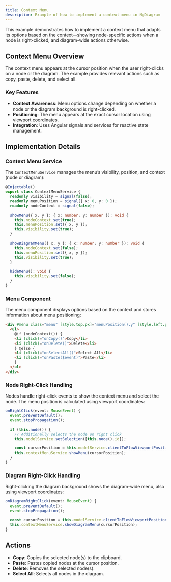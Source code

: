 ```yaml
---
title: Context Menu
description: Example of how to implement a context menu in NgDiagram
---
```



This example demonstrates how to implement a context menu that adapts its options based on the context—showing node-specific actions when a node is right-clicked, and diagram-wide actions otherwise.

## Context Menu Overview

The context menu appears at the cursor position when the user right-clicks on a node or the diagram. The example provides relevant actions such as copy, paste, delete, and select all.

### Key Features

- **Context Awareness**: Menu options change depending on whether a node or the diagram background is right-clicked.
- **Positioning**: The menu appears at the exact cursor location using viewport coordinates.
- **Integration**: Uses Angular signals and services for reactive state management.

## Implementation Details

### Context Menu Service

The `ContextMenuService` manages the menu’s visibility, position, and context (node or diagram):

```typescript
@Injectable()
export class ContextMenuService {
  readonly visibility = signal(false);
  readonly menuPosition = signal({ x: 0, y: 0 });
  readonly nodeContext = signal(false);

  showMenu({ x, y }: { x: number; y: number }): void {
    this.nodeContext.set(true);
    this.menuPosition.set({ x, y });
    this.visibility.set(true);
  }

  showDiagramMenu({ x, y }: { x: number; y: number }): void {
    this.nodeContext.set(false);
    this.menuPosition.set({ x, y });
    this.visibility.set(true);
  }

  hideMenu(): void {
    this.visibility.set(false);
  }
}
```

### Menu Component

The menu component displays options based on the context and stores information about menu positioning:

```html
<div #menu class="menu" [style.top.px]="menuPosition().y" [style.left.px]="menuPosition().x" [class.show]="showMenu()">
  <ul>
    @if (nodeContext()) {
    <li (click)="onCopy()">Copy</li>
    <li (click)="onDelete()">Delete</li>
    } @else {
    <li (click)="onSelectAll()">Select All</li>
    <li (click)="onPaste($event)">Paste</li>
    }
  </ul>
</div>
```

### Node Right-Click Handling

Nodes handle right-click events to show the context menu and select the node. The menu position is calculated using viewport coordinates:

```typescript
onRightClick(event: MouseEvent) {
  event.preventDefault();
  event.stopPropagation();

  if (this.node()) {
    // Additionally selects the node on right click
    this.modelService.setSelection([this.node().id]);

    const cursorPosition = this.modelService.clientToFlowViewportPosition({ x: event.clientX, y: event.clientY });
    this.contextMenuService.showMenu(cursorPosition);
  }
}
```

### Diagram Right-Click Handling

Right-clicking the diagram background shows the diagram-wide menu, also using viewport coordinates:

```typescript
onDiagramRightClick(event: MouseEvent) {
  event.preventDefault();
  event.stopPropagation();

  const cursorPosition = this.modelService.clientToFlowViewportPosition({ x: event.clientX, y: event.clientY });
  this.contextMenuService.showDiagramMenu(cursorPosition);
}
```

## Actions

- **Copy**: Copies the selected node(s) to the clipboard.
- **Paste**: Pastes copied nodes at the cursor position.
- **Delete**: Removes the selected node(s).
- **Select All**: Selects all nodes in the diagram.

<ContextMenu />
<ExampleViewer dirName="context-menu" />
